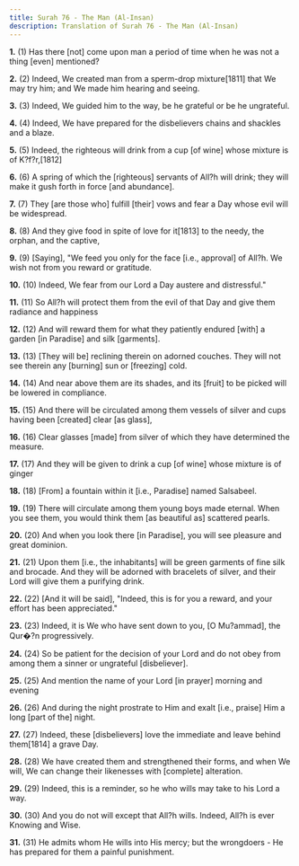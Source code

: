 ```yaml
---
title: Surah 76 - The Man (Al-Insan)
description: Translation of Surah 76 - The Man (Al-Insan)
---
```


**1.** (1) Has there [not] come upon man a period of time when he was not a thing [even] mentioned?

**2.** (2) Indeed, We created man from a sperm-drop mixture[1811] that We may try him; and We made him hearing and seeing.

**3.** (3) Indeed, We guided him to the way, be he grateful or be he ungrateful.

**4.** (4) Indeed, We have prepared for the disbelievers chains and shackles and a blaze.

**5.** (5) Indeed, the righteous will drink from a cup [of wine] whose mixture is of K?f?r,[1812]

**6.** (6) A spring of which the [righteous] servants of All?h will drink; they will make it gush forth in force [and abundance].

**7.** (7) They [are those who] fulfill [their] vows and fear a Day whose evil will be widespread.

**8.** (8) And they give food in spite of love for it[1813] to the needy, the orphan, and the captive,

**9.** (9) [Saying], "We feed you only for the face [i.e., approval] of All?h. We wish not from you reward or gratitude.

**10.** (10) Indeed, We fear from our Lord a Day austere and distressful."

**11.** (11) So All?h will protect them from the evil of that Day and give them radiance and happiness

**12.** (12) And will reward them for what they patiently endured [with] a garden [in Paradise] and silk [garments].

**13.** (13) [They will be] reclining therein on adorned couches. They will not see therein any [burning] sun or [freezing] cold.

**14.** (14) And near above them are its shades, and its [fruit] to be picked will be lowered in compliance.

**15.** (15) And there will be circulated among them vessels of silver and cups having been [created] clear [as glass],

**16.** (16) Clear glasses [made] from silver of which they have determined the measure.

**17.** (17) And they will be given to drink a cup [of wine] whose mixture is of ginger

**18.** (18) [From] a fountain within it [i.e., Paradise] named Salsabeel.

**19.** (19) There will circulate among them young boys made eternal. When you see them, you would think them [as beautiful as] scattered pearls.

**20.** (20) And when you look there [in Paradise], you will see pleasure and great dominion.

**21.** (21) Upon them [i.e., the inhabitants] will be green garments of fine silk and brocade. And they will be adorned with bracelets of silver, and their Lord will give them a purifying drink.

**22.** (22) [And it will be said], "Indeed, this is for you a reward, and your effort has been appreciated."

**23.** (23) Indeed, it is We who have sent down to you, [O Mu?ammad], the Qur�?n progressively.

**24.** (24) So be patient for the decision of your Lord and do not obey from among them a sinner or ungrateful [disbeliever].

**25.** (25) And mention the name of your Lord [in prayer] morning and evening

**26.** (26) And during the night prostrate to Him and exalt [i.e., praise] Him a long [part of the] night.

**27.** (27) Indeed, these [disbelievers] love the immediate and leave behind them[1814] a grave Day.

**28.** (28) We have created them and strengthened their forms, and when We will, We can change their likenesses with [complete] alteration.

**29.** (29) Indeed, this is a reminder, so he who wills may take to his Lord a way.

**30.** (30) And you do not will except that All?h wills. Indeed, All?h is ever Knowing and Wise.

**31.** (31) He admits whom He wills into His mercy; but the wrongdoers - He has prepared for them a painful punishment.

